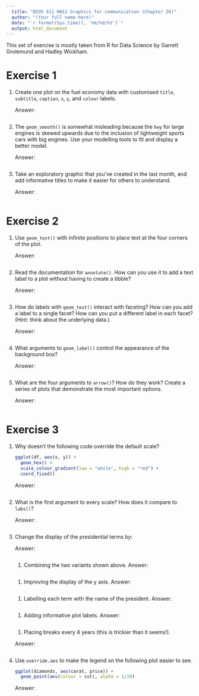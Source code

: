 ```yaml
---
  title: "BIOS 611 HW12 Graphics for communication (Chapter 28)"
  author: "(Your full name here)"
  date: "`r format(Sys.time(), '%m/%d/%Y')`"
  output: html_document
---
```


  This set of exercise is mostly taken from R for Data Science by Garrett Grolemund and Hadley Wickham.

# Exercise 1

1.  Create one plot on the fuel economy data with customised `title`,
    `subtitle`, `caption`, `x`, `y`, and `colour` labels.

    Answer: 

    ```r

    ```

2.  The `geom_smooth()` is somewhat misleading because the `hwy` for
    large engines is skewed upwards due to the inclusion of lightweight
    sports cars with big engines. Use your modelling tools to fit and display
    a better model.

    Answer: 

    ```r

    ```

3.  Take an exploratory graphic that you've created in the last month, and add
    informative titles to make it easier for others to understand.

    Answer: 

    ```r

    ```

# Exercise 2

1.  Use `geom_text()` with infinite positions to place text at the
    four corners of the plot.

    Answer: 

    ```r

    ```

2.  Read the documentation for `annotate()`. How can you use it to add a text
    label to a plot without having to create a tibble?

    Answer: 

    ```r

    ```

3.  How do labels with `geom_text()` interact with faceting? How can you
    add a label to a single facet? How can you put a different label in
    each facet? (Hint: think about the underlying data.)

    Answer: 

    ```r

    ```

4.  What arguments to `geom_label()` control the appearance of the background
    box?

    Answer: 

    ```r

    ```

5.  What are the four arguments to `arrow()`? How do they work? Create a series
    of plots that demonstrate the most important options.

    Answer: 

    ```r

    ```

# Exercise 3

1.  Why doesn't the following code override the default scale?

    ```r
    ggplot(df, aes(x, y)) +
      geom_hex() +
      scale_colour_gradient(low = "white", high = "red") +
      coord_fixed()
    ```

    Answer: 

    ```r

    ```

2.  What is the first argument to every scale? How does it compare to `labs()`?

    Answer: 

    ```r

    ```

3.  Change the display of the presidential terms by:

    Answer: 

    ```r

    ```

    1. Combining the two variants shown above.
    Answer: 

    ```r

    ```

    1. Improving the display of the y axis.
    Answer: 

    ```r

    ```

    1. Labelling each term with the name of the president.
    Answer: 

    ```r

    ```

    1. Adding informative plot labels.
    Answer: 

    ```r

    ```

    1. Placing breaks every 4 years (this is trickier than it seems!).

    Answer: 

    ```r

    ```

4.  Use `override.aes` to make the legend on the following plot easier to see.

    ```r
    ggplot(diamonds, aes(carat, price)) +
      geom_point(aes(colour = cut), alpha = 1/20)
    ```

    Answer: 

    ```r

    ```

